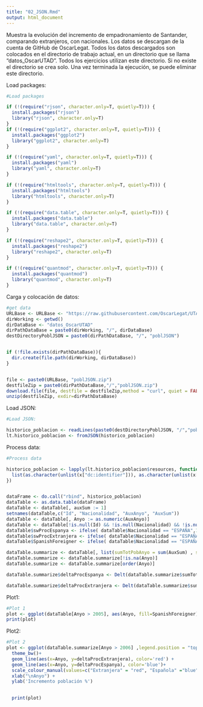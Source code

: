 ```yaml
---
title: "02_JSON.Rmd"
output: html_document
---
```

Muestra la evolución del incremento de empadronamiento de Santander, comparando extranjeros, con nacionales.
Los datos se descargan de la cuenta de GitHub de OscarLegat.
Todos los datos descargados son colocados en el directorio de trabajo actual, en un directorio que se 
llama "datos_OscarUTAD". Todos los ejercicios utilizan este directorio. Si no existe el directorio se
crea solo. Una vez terminada la ejecución, se puede eliminar este directorio.

Load packages:

```r
#Load packages

if (!(require("rjson", character.only=T, quietly=T))) {
  install.packages("rjson")
  library("rjson", character.only=T)
}
if (!(require("ggplot2", character.only=T, quietly=T))) {
  install.packages("ggplot2")
  library("ggplot2", character.only=T)
}

if (!(require("yaml", character.only=T, quietly=T))) {
  install.packages("yaml")
  library("yaml", character.only=T)
}

if (!(require("htmltools", character.only=T, quietly=T))) {
  install.packages("htmltools")
  library("htmltools", character.only=T)
}

if (!(require("data.table", character.only=T, quietly=T))) {
  install.packages("data.table")
  library("data.table", character.only=T)
}

if (!(require("reshape2", character.only=T, quietly=T))) {
  install.packages("reshape2")
  library("reshape2", character.only=T)
}

if (!(require("quantmod", character.only=T, quietly=T))) {
  install.packages("quantmod")
  library("quantmod", character.only=T)
}

```


Carga y colocación de datos:

```r

#get data
URLBase <- URLBase <- "https://raw.githubusercontent.com/OscarLegat/UTAD/master/downloads/"
dirWorking <- getwd()
dirDataBase <- "datos_OscarUTAD"
dirPathDataBase = paste0(dirWorking, "/", dirDataBase)
destDirectoryPoblJSON = paste0(dirPathDataBase, "/", "poblJSON")


if (!file.exists(dirPathDataBase)){
  dir.create(file.path(dirWorking, dirDataBase))
} 


file <- paste0(URLBase, "poblJSON.zip")
destfileZip = paste0(dirPathDataBase,"/","poblJSON.zip")
download.file(file, destfile = destfileZip,method = "curl", quiet = FALSE, mode = "w",cacheOK = TRUE,extra = getOption("download.file.extra"))
unzip(destfileZip, exdir=dirPathDataBase)

```


Load JSON:

```r
#Load JSON:

historico_poblacion <- readLines(paste0(destDirectoryPoblJSON, "/","poblacion_pob2014.json"))
lt.historico_poblacion <- fromJSON(historico_poblacion)

```


Process data:


```r

#Process data

historico_poblacion <- lapply(lt.historico_poblacion$resources, function(x) {
  list(as.character(unlist(x["dc:identifier"])), as.character(unlist(x["ayto:nacionalidad"])), as.character(unlist(x["ayto:fechaAltaAnyo"])))
})


dataFrame <- do.call("rbind", historico_poblacion)
dataTable <- as.data.table(dataFrame)
dataTable <- dataTable[, auxSum := 1]
setnames(dataTable,c("Id", "Nacionalidad", "AuxAnyo", "AuxSum"))
dataTable <- dataTable[, Anyo := as.numeric(AuxAnyo)]
dataTable <- dataTable[!is.null(Id) && !is.null(Nacionalidad) && !is.null(Anyo) && !is.na(Anyo)]
dataTable$swProcEspanya <- ifelse( dataTable$Nacionalidad == "ESPAÑA",1,0)
dataTable$swProcExtranjera <- ifelse( dataTable$Nacionalidad == "ESPAÑA",0,1)
dataTable$SpanishForeigner <- ifelse( dataTable$Nacionalidad == "ESPAÑA","Spanish","Foreigner")

dataTable.summarize <- dataTable[, list(sumTotPobAnyo = sum(AuxSum) , sumTotalProcEspanya =  sum(swProcEspanya), sumTotalProcExtranjera =  sum(swProcExtranjera)), by = c("Anyo")]
dataTable.summarize <- dataTable.summarize[!is.na(Anyo)]
dataTable.summarize <- dataTable.summarize[order(Anyo)]

dataTable.summarize$deltaProcEspanya <- Delt(dataTable.summarize$sumTotalProcEspanya, type = c("arithmetic"))

dataTable.summarize$deltaProcExtranjera <- Delt(dataTable.summarize$sumTotalProcExtranjera, type = c("arithmetic"))


```


Plot1:

```r

#Plot 1
plot <- ggplot(dataTable[Anyo > 2005], aes(Anyo, fill=SpanishForeigner))  + geom_bar(position="dodge")
print(plot)

````



Plot2:

```r
#Plot 2
plot <- ggplot(dataTable.summarize[Anyo > 2006] ,legend.position = "top", guide="legend")+ 
  theme_bw()+
  geom_line(aes(x=Anyo, y=deltaProcExtranjera), color='red') + 
  geom_line(aes(x=Anyo, y=deltaProcEspanya), color='blue')+ 
  scale_colour_manual(values=c("Extranjera" = "red", "Española" ="blue"))+
  xlab("\nAnyo") + 
  ylab('Incremento población %')

  
  print(plot)
````
